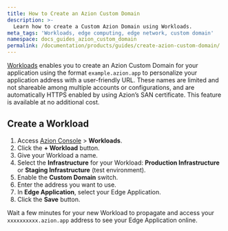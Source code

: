```yaml
---
title: How to Create an Azion Custom Domain
description: >-
  Learn how to create a Custom Azion Domain using Workloads.
meta_tags: 'Workloads, edge computing, edge network, custom domain'
namespace: docs_guides_azion_custom_domain
permalink: /documentation/products/guides/create-azion-custom-domain/
---
```



[Workloads](/en/documentation/products/secure/workloads/) enables you to create an Azion Custom Domain for your application using the format `example.azion.app` to personalize your application address with a user-friendly URL. These names are limited and not shareable among multiple accounts or configurations, and are automatically HTTPS enabled by using Azion’s SAN certificate. This feature is available at no additional cost.

## Create a Workload

1. Access [Azion Console](/en/documentation/products/guides/how-to-access-azion-console/) > **Workloads**.
2. Click the **+ Workload** button.
3. Give your Workload a name.
4. Select the **Infrastructure** for your Workload: **Production Infrastructure** or **Staging Infrastructure** (test environment).
5. Enable the **Custom Domain** switch.
6. Enter the address you want to use.
7. In **Edge Application**, select your Edge Application.
8. Click the **Save** button.

Wait a few minutes for your new Workload to propagate and access your `xxxxxxxxxx.azion.app` address to see your Edge Application online.